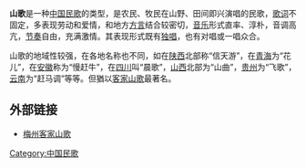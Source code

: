 '''山歌'''是一种[[中国民歌|中国民歌]]的类型，是农民、牧民在山野、田间即兴演唱的民歌，[[歌词|歌词]]不固定，多表现劳动和爱情，和地方[[方言|方言]]结合较密切，[[音乐|音乐]]形式直率、淳朴，音调高亢，[[节奏|节奏]]自由，充满激情。其表现形式既有[[独唱|独唱]]，也有对唱或一唱众合。

山歌的地域性较强，在各地名称也不同，如在[[陕西|陕西]]北部称“信天游”，在[[青海|青海]]为“花儿”，在[[安徽|安徽]]称为“慢赶牛”，在[[四川|四川]]叫“晨歌”，[[山西|山西]]北部为“山曲”，[[贵州|贵州]]为“飞歌”，[[云南|云南]]为“赶马调”等等。但猶以[[客家山歌|客家山歌]]最著名。

== 外部链接 ==
*[http://gb.cri.cn/1321/2005/07/22/1569@632109.htm 梅州客家山歌]{{Wayback|url=http://gb.cri.cn/1321/2005/07/22/1569@632109.htm |date=20081017192534 }}

[[Category:中国民歌|Category:中国民歌]]